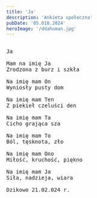 ```yaml
---
title: 'Ja'
description: 'Ankieta społeczna'
pubDate: '05.018.2024'
heroImage: '/ddahuman.jpg'
---
```

<pre>
  
Ja 

Mam na imię Ja
Zrodzona z burz i szkła

Na imię mam On
Wyniosły pusty dom

Na imię mam Ten
Z piekieł czeluści den

Na imię mam Ta
Cicho grająca sza

Na imię mam To
Ból, tęsknota, zło

Na imię mam Ono
Miłość, kruchość, piękno

Na imię mam Ja
Siła, nadzieja, wiara

Dzikowo 21.02.024 r.

</pre>
